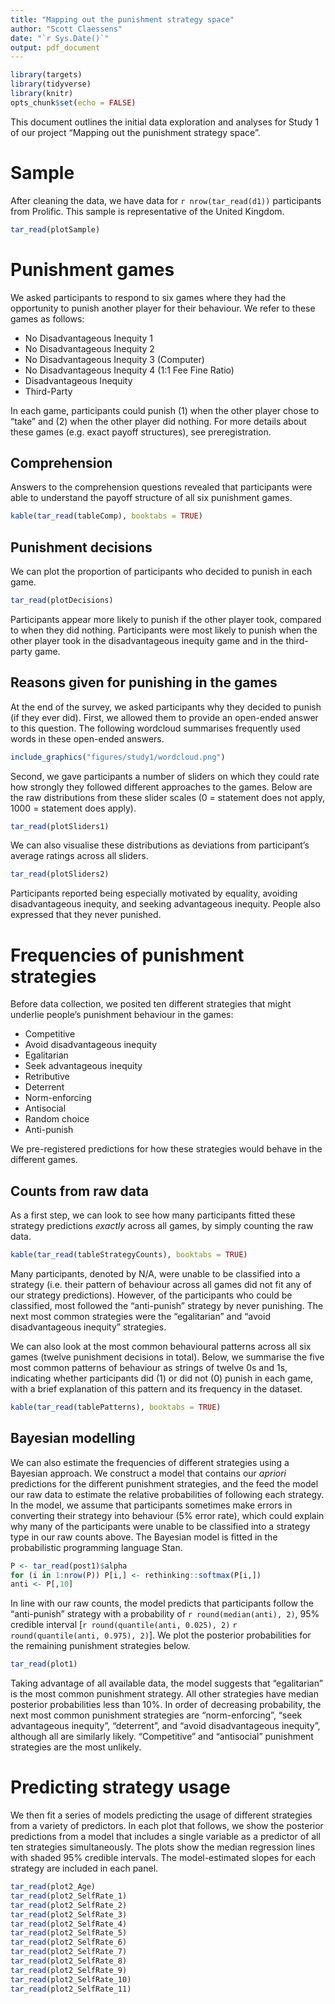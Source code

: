 ```yaml
---
title: "Mapping out the punishment strategy space"
author: "Scott Claessens"
date: "`r Sys.Date()`"
output: pdf_document
---
```


```r
library(targets)
library(tidyverse)
library(knitr)
opts_chunk$set(echo = FALSE)
```

This document outlines the initial data exploration and analyses for Study 1 of our project "Mapping out the punishment strategy space".

# Sample

After cleaning the data, we have data for `r nrow(tar_read(d1))` participants from Prolific. This sample is representative of the United Kingdom.

```r
tar_read(plotSample)
```

# Punishment games

We asked participants to respond to six games where they had the opportunity to punish another player for their behaviour. We refer to these games as follows:

- No Disadvantageous Inequity 1
- No Disadvantageous Inequity 2
- No Disadvantageous Inequity 3 (Computer)
- No Disadvantageous Inequity 4 (1:1 Fee Fine Ratio)
- Disadvantageous Inequity
- Third-Party

In each game, participants could punish (1) when the other player chose to "take" and (2) when the other player did nothing. For more details about these games (e.g. exact payoff structures), see preregistration.

## Comprehension

Answers to the comprehension questions revealed that participants were able to understand the payoff structure of all six punishment games.

```r
kable(tar_read(tableComp), booktabs = TRUE)
```

## Punishment decisions

We can plot the proportion of participants who decided to punish in each game.

```r
tar_read(plotDecisions)
```

Participants appear more likely to punish if the other player took, compared to when they did nothing. Participants were most likely to punish when the other player took in the disadvantageous inequity game and in the third-party game.

## Reasons given for punishing in the games

At the end of the survey, we asked participants why they decided to punish (if they ever did). First, we allowed them to provide an open-ended answer to this question. The following wordcloud summarises frequently used words in these open-ended answers.

```r
include_graphics("figures/study1/wordcloud.png")
```

Second, we gave participants a number of sliders on which they could rate how strongly they followed different approaches to the games. Below are the raw distributions from these slider scales (0 = statement does not apply, 1000 = statement does apply).

```r
tar_read(plotSliders1)
```

We can also visualise these distributions as deviations from participant's average ratings across all sliders.

```r
tar_read(plotSliders2)
```

Participants reported being especially motivated by equality, avoiding disadvantageous inequity, and seeking advantageous inequity. People also expressed that they never punished.

# Frequencies of punishment strategies

Before data collection, we posited ten different strategies that might underlie people's punishment behaviour in the games:

- Competitive
- Avoid disadvantageous inequity
- Egalitarian
- Seek advantageous inequity
- Retributive
- Deterrent
- Norm-enforcing
- Antisocial
- Random choice
- Anti-punish

We pre-registered predictions for how these strategies would behave in the different games. 

## Counts from raw data

As a first step, we can look to see how many participants fitted these strategy predictions _exactly_ across all games, by simply counting the raw data.

```r
kable(tar_read(tableStrategyCounts), booktabs = TRUE)
```

Many participants, denoted by N/A, were unable to be classified into a strategy (i.e. their pattern of behaviour across all games did not fit any of our strategy predictions). However, of the participants who could be classified, most followed the "anti-punish" strategy by never punishing. The next most common strategies were the "egalitarian" and "avoid disadvantageous inequity" strategies.

We can also look at the most common behavioural patterns across all six games (twelve punishment decisions in total). Below, we summarise the five most common patterns of behaviour as strings of twelve 0s and 1s, indicating whether participants did (1) or did not (0) punish in each game, with a brief explanation of this pattern and its frequency in the dataset.

```r
kable(tar_read(tablePatterns), booktabs = TRUE)
```

## Bayesian modelling

We can also estimate the frequencies of different strategies using a Bayesian approach. We construct a model that contains our _apriori_ predictions for the different punishment strategies, and the feed the model our raw data to estimate the relative probabilities of following each strategy. In the model, we assume that participants sometimes make errors in converting their strategy into behaviour (5% error rate), which could explain why many of the participants were unable to be classified into a strategy type in our raw counts above. The Bayesian model is fitted in the probabilistic programming language Stan.

```r
P <- tar_read(post1)$alpha
for (i in 1:nrow(P)) P[i,] <- rethinking::softmax(P[i,])
anti <- P[,10]
```

In line with our raw counts, the model predicts that participants follow the "anti-punish" strategy with a probability of `r round(median(anti), 2)`, 95% credible interval [`r round(quantile(anti, 0.025), 2)` `r round(quantile(anti, 0.975), 2)`]. We plot the posterior probabilities for the remaining punishment strategies below.

```r
tar_read(plot1)
```

Taking advantage of all available data, the model suggests that "egalitarian" is the most common punishment strategy. All other strategies have median posterior probabilities less than 10%. In order of decreasing probability, the next most common punishment strategies are "norm-enforcing", "seek advantageous inequity", "deterrent", and "avoid disadvantageous inequity", although all are similarly likely. "Competitive" and "antisocial" punishment strategies are the most unlikely.

# Predicting strategy usage

We then fit a series of models predicting the usage of different strategies from a variety of predictors. In each plot that follows, we show the posterior predictions from a model that includes a single variable as a predictor of all ten strategies simultaneously. The plots show the median regression lines with shaded 95% credible intervals. The model-estimated slopes for each strategy are included in each panel.

```r
tar_read(plot2_Age)
tar_read(plot2_SelfRate_1)
tar_read(plot2_SelfRate_2)
tar_read(plot2_SelfRate_3)
tar_read(plot2_SelfRate_4)
tar_read(plot2_SelfRate_5)
tar_read(plot2_SelfRate_6)
tar_read(plot2_SelfRate_7)
tar_read(plot2_SelfRate_8)
tar_read(plot2_SelfRate_9)
tar_read(plot2_SelfRate_10)
tar_read(plot2_SelfRate_11)
```
